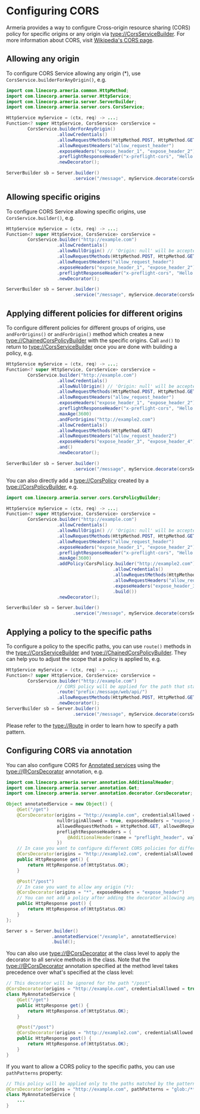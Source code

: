 Configuring CORS
================

Armeria provides a way to configure Cross-origin resource sharing (CORS) policy for specific origins or
any origin via <type://CorsServiceBuilder>. For more information about CORS,
visit [Wikipedia's CORS page](https://en.wikipedia.org/wiki/Cross-origin_resource_sharing).

## Allowing any origin

To configure CORS Service allowing any origin (*), use `CorsService.builderForAnyOrigin()`, e.g.

```java
import com.linecorp.armeria.common.HttpMethod;
import com.linecorp.armeria.server.HttpService;
import com.linecorp.armeria.server.ServerBuilder;
import com.linecorp.armeria.server.cors.CorsService;

HttpService myService = (ctx, req) -> ...;
Function<? super HttpService, CorsService> corsService =
        CorsService.builderForAnyOrigin()
                   .allowCredentials()
                   .allowRequestMethods(HttpMethod.POST, HttpMethod.GET)
                   .allowRequestHeaders("allow_request_header")
                   .exposeHeaders("expose_header_1", "expose_header_2")
                   .preflightResponseHeader("x-preflight-cors", "Hello CORS")
                   .newDecorator();

ServerBuilder sb = Server.builder()
                         .service("/message", myService.decorate(corsService));
```

## Allowing specific origins

To configure CORS Service allowing specific origins, use `CorsService.builder()`, e.g.

```java
HttpService myService = (ctx, req) -> ...;
Function<? super HttpService, CorsService> corsService =
        CorsService.builder("http://example.com")
                   .allowCredentials()
                   .allowNullOrigin() // 'Origin: null' will be accepted.
                   .allowRequestMethods(HttpMethod.POST, HttpMethod.GET)
                   .allowRequestHeaders("allow_request_header")
                   .exposeHeaders("expose_header_1", "expose_header_2")
                   .preflightResponseHeader("x-preflight-cors", "Hello CORS")
                   .newDecorator();

ServerBuilder sb = Server.builder()
                         .service("/message", myService.decorate(corsService));
```

## Applying different policies for different origins

To configure different policies for different groups of origins, use `andForOrigins()` or `andForOrigin()`
method which creates a new <type://ChainedCorsPolicyBuilder> with the specific origins.
Call `and()` to return to <type://CorsServiceBuilder> once you are done with building a policy, e.g.

```java
HttpService myService = (ctx, req) -> ...;
Function<? super HttpService, CorsService> corsService =
        CorsService.builder("http://example.com")
                   .allowCredentials()
                   .allowNullOrigin() // 'Origin: null' will be accepted.
                   .allowRequestMethods(HttpMethod.POST, HttpMethod.GET)
                   .allowRequestHeaders("allow_request_header")
                   .exposeHeaders("expose_header_1", "expose_header_2")
                   .preflightResponseHeader("x-preflight-cors", "Hello CORS")
                   .maxAge(3600)
                   .andForOrigins("http://example2.com")
                   .allowCredentials()
                   .allowRequestMethods(HttpMethod.GET)
                   .allowRequestHeaders("allow_request_header2")
                   .exposeHeaders("expose_header_3", "expose_header_4")
                   .and()
                   .newDecorator();

ServerBuilder sb = Server.builder()
                         .service("/message", myService.decorate(corsService));
```

You can also directly add a <type://CorsPolicy> created by a <type://CorsPolicyBuilder>, e.g.

```java
import com.linecorp.armeria.server.cors.CorsPolicyBuilder;

HttpService myService = (ctx, req) -> ...;
Function<? super HttpService, CorsService> corsService =
        CorsService.builder("http://example.com")
                   .allowCredentials()
                   .allowNullOrigin() // 'Origin: null' will be accepted.
                   .allowRequestMethods(HttpMethod.POST, HttpMethod.GET)
                   .allowRequestHeaders("allow_request_header")
                   .exposeHeaders("expose_header_1", "expose_header_2")
                   .preflightResponseHeader("x-preflight-cors", "Hello CORS")
                   .maxAge(3600)
                   .addPolicy(CorsPolicy.builder("http://example2.com")
                                        .allowCredentials()
                                        .allowRequestMethods(HttpMethod.GET)
                                        .allowRequestHeaders("allow_request_header2")
                                        .exposeHeaders("expose_header_3", "expose_header_4")
                                        .build())
                   .newDecorator();

ServerBuilder sb = Server.builder()
                         .service("/message", myService.decorate(corsService));
```

## Applying a policy to the specific paths

To configure a policy to the specific paths, you can use `route()` methods in the
<type://CorsServiceBuilder> and <type://ChainedCorsPolicyBuilder>. They can help you to adjust the scope that
a policy is applied to, e.g.

```java
HttpService myService = (ctx, req) -> ...;
Function<? super HttpService, CorsService> corsService =
        CorsService.builder("http://example.com")
                   // CORS policy will be applied for the path that starts with '/message/web/api/'.
                   .route("prefix:/message/web/api/")
                   .allowRequestMethods(HttpMethod.POST, HttpMethod.GET)
                   .newDecorator();
ServerBuilder sb = Server.builder()
                         .service("/message", myService.decorate(corsService));
```

<Tip>

Please refer to the <type://Route> in order to learn how to specify a path pattern.

</Tip>

## Configuring CORS via annotation

You can also configure CORS for [Annotated services](/docs/server-annotated-service) using the
<type://@CorsDecorator> annotation, e.g.

```java
import com.linecorp.armeria.server.annotation.AdditionalHeader;
import com.linecorp.armeria.server.annotation.Get;
import com.linecorp.armeria.server.annotation.decorator.CorsDecorator;

Object annotatedService = new Object() {
    @Get("/get")
    @CorsDecorator(origins = "http://example.com", credentialsAllowed = true,
                   nullOriginAllowed = true, exposedHeaders = "expose_header",
                   allowedRequestMethods = HttpMethod.GET, allowedRequestHeaders = "allow_header",
                   preflightResponseHeaders = {
                       @AdditionalHeader(name = "preflight_header", value = "preflight_value")
                   })
    // In case you want to configure different CORS policies for different origins.
    @CorsDecorator(origins = "http://example2.com", credentialsAllowed = true)
    public HttpResponse get() {
        return HttpResponse.of(HttpStatus.OK);
    }

    @Post("/post")
    // In case you want to allow any origin (*):
    @CorsDecorator(origins = "*", exposedHeaders = "expose_header")
    // You can not add a policy after adding the decorator allowing any origin (*).
    public HttpResponse post() {
        return HttpResponse.of(HttpStatus.OK)
    }
};

Server s = Server.builder()
                 .annotatedService("/example", annotatedService)
                 .build();
```

You can also use <type://@CorsDecorator> at the class level to apply the decorator to all service methods in the class.
Note that the <type://@CorsDecorator> annotation specified at the method level takes precedence over what's specified
at the class level:

```java
// This decorator will be ignored for the path "/post".
@CorsDecorator(origins = "http://example.com", credentialsAllowed = true)
class MyAnnotatedService {
    @Get("/get")
    public HttpResponse get() {
        return HttpResponse.of(HttpStatus.OK);
    }

    @Post("/post")
    @CorsDecorator(origins = "http://example2.com", credentialsAllowed = true)
    public HttpResponse post() {
        return HttpResponse.of(HttpStatus.OK);
    }
}
```

If you want to allow a CORS policy to the specific paths, you can use `pathPatterns` property:

```java
// This policy will be applied only to the paths matched by the pattern.
@CorsDecorator(origins = "http://example.com", pathPatterns = "glob:/**/web/api", credentialsAllowed = true)
class MyAnnotatedService {
    ...
}
```
